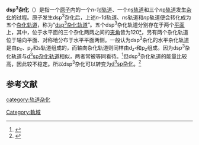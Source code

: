 {{noteTA
|T=zh-hans:dsp<sup>3</sup>杂化; zh-hant:dsp<sup>3</sup>混成;
|1=zh-hans:轨道; zh-hant:軌域;
|2=zh-hans:杂化; zh-hant:混成;
|G1=Chemistry
}}
{{Infobox OH
| name = dsp<sup>3</sup>杂化
| element = 铁
| electron configuration = 
<math>
Fe^{*}\,[Ar]3d^8
\frac{\color{White}/}{(dsp^3)^5}
</math>
| s orbital = 1
| p orbital = 3
| d orbital = 1
| f orbital = 
| B = 
| C = 
| N = 
| O = 
| P = 
| S = 
| Fe = [[五羰基合铁|Fe(CO)<sub>5</sub>]]<ref>{{cite journal
 | author = George E. Kimball
 | title = Directed Valence
 | journal = Journal of Chemical physics
 | volume = 8
 | pages = 188-198
 | doi = 10.1063/1.1750628
 | url = http://scitation.aip.org/getpdf/servlet/GetPDFServlet?filetype=pdf&id=JCPSA6000008000002000188000001&idtype=cvips&doi=10.1063/1.1750628&prog=normal
 | language = en |date=Feb 1940}}</ref>
| Co = 
| Ni = 
| Cu = [CuCl<sub>5</sub>]<sup>3-</sup>
| Pd = 
| Pt = 
| other = [CdCl<sub>5</sub>]<sup>3-</sup>、[HgCl<sub>5</sub>]<sup>3-</sup>
}}
'''dsp<sup>3</sup>杂化'''（{{lang-en|dsp<sup>3</sup> hybridization}}）是指一个[[原子|原子]]内的一个''n-1''[[d轨道|d轨道]]、一个''n''[[s轨道|s轨道]]和三个''n''[[p轨道|p轨道]]发生[[轨道杂化|杂化]]的过程。原子发生dsp<sup>3</sup>杂化后，上述''n-1''d轨道、''n''s轨道和''n''p轨道便会转化成为五个[[杂化轨道|杂化轨道]]，称为“[[dsp3杂化轨道|dsp<sup>3</sup>杂化轨道]]”。五个dsp<sup>3</sup>杂化轨道分别存在于两个[[平面_(数学)|平面]]上，其中，位于水平面的三个杂化两两之间的[[夹角|夹角]]皆为120[[度|°]]，另有两个杂化轨道位于轴向平面、对称地分布于水平平面两侧。一般认为dsp<sup>3</sup>杂化的水平杂化轨道是由p<sub>''x''</sub>、p<sub>''y''</sub>和s轨道组成的，而轴向杂化轨道则同样由d<sub>''z²''</sub>和p<sub>''z''</sub>组成。因为dsp<sup>3</sup>杂化轨道与[[d3sp杂化轨道|d<sup>3</sup>sp杂化轨道]]相似，两者常被等同看待。<ref>{{cite book
 | author = Kunju, A Salahuddin
 | title = Group Theory And Its Applications In Chemistry
 | publisher = Prentice Hall of India
 | pages = 68
 | ISBN = 978-8-120-34032-9
 | url = http://books.google.com.hk/books?id=SlKEWX3gRXEC&printsec=frontcover&hl=zh-CN#v=onepage&q&f=false
 | language = en
 | access-date = 2012-01-30
 | archive-date = 2016-03-07
 | archive-url = https://web.archive.org/web/20160307081933/https://books.google.com.hk/books?id=SlKEWX3gRXEC&printsec=frontcover&hl=zh-CN#v=onepage&q&f=false
 | dead-url = no
 }}</ref>但dsp<sup>3</sup>杂化轨道的能量比较高，因此较不稳定。所以dsp<sup>3</sup>杂化可以转变为[[d3sp杂化|d<sup>3</sup>sp杂化]]。<ref>{{cite journal
 | author = Jürgen Hinze and H.H. Jaffè
 | title = Orbital Electronegativities and Electron Affinities of Transition Metals
 | journal = Canadian Journal of Chemistry
 | volume = 41
 | pages = 1315-1328
 | date = 1963
 | url = http://www.nrcresearchpress.com/doi/pdf/10.1139/v63-183
 | language = en
 | access-date = 2012-01-30
 | archive-date = 2019-06-19
 | archive-url = https://web.archive.org/web/20190619171631/https://www.nrcresearchpress.com/doi/pdf/10.1139/v63-183
 | dead-url = no
 }}</ref>

== 参考文献 ==
{{reflist}}

{{軌域}}

[[category:轨道杂化|category:轨道杂化]]
[[Category:軌域|Category:軌域]]